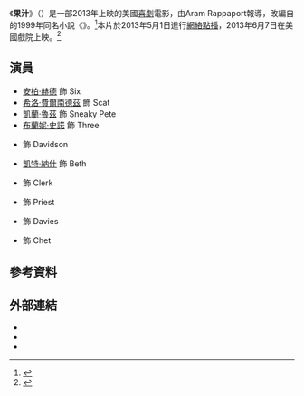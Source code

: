 {{Expand language|1=en|time=2020-08-18T07:36:54+00:00}}
{{noteTA
|G1=Show
}}
{{Infobox film
| name = 果汁
| original_name = ''Syrup''
| image = Syrup poster.jpg
| director = Aram Rappaport
| producer = {{unbulleted list|Cameron Lamb|{{link-en|巴里·M·奧斯本|Barrie M. Osborne}}|Susan A. Stover}}
| writer = Aram Rappaport<br/>{{link-en|馬克斯·巴里|Max Barry}}
| based_on = 《{{link-en|Syrup (novel)|Syrup (novel)|Syrup}}》<br/>作者：馬克斯·巴里
| starring = [[安柏·赫德|安柏·赫德]]<br/>[[希洛·費爾南德茲|希洛·費爾南德茲]]<br/>[[凱蘭·魯茲|凱蘭·魯茲]]<br/>[[布蘭妮·史諾|布蘭妮·史諾]]
| music = Peter Bateman<br/>Andrew Holtzman<br/>Paul Saunderson
| cinematography = Julio Macat
| editing = Robert Hoffman
| studio = Lila 9th Productions
| distributor = {{link-en|Magnolia Pictures|Magnolia Pictures}}
| released = 2013年6月7日（美國）
| country = 美國
| language = 英語
| budget = $2,500,000（估計）
| gross = $663<ref>{{Cite web |url = https://www.boxofficemojo.com/release/rl2020967937/weekend/ |title = Syrup (2013) - Box Office Mojo |publisher = boxofficemojo |language = en |access-date = 2020-08-16 |archive-date = 2020-10-30 |archive-url = https://web.archive.org/web/20201030170734/https://www.boxofficemojo.com/release/rl2020967937/weekend/ |dead-url = no }}</ref>
| cn_name = 果汁
| hk_name = -
| tw_name = -
}}
《'''果汁'''》（{{lang-en|''Syrup''}}）是一部2013年上映的美國[[喜劇|喜劇]]電影，由Aram Rappaport報導，改編自{{link-en|馬克斯·巴里|Max Barry}}的1999年同名小說《{{link-en|Syrup (novel)|Syrup (novel)|Syrup}}》。<ref>{{Cite web |url = https://variety.com/2011/film/news/shiloh-fernandez-amber-heard-pour-syrup-1118036658/ |title = Shiloh Fernandez, Amber Heard pour ‘Syrup’ |author = Justin Kroll |date = 2011-05-09 |publisher = variety |language = en |access-date = 2020-08-16 |archive-date = 2017-06-19 |archive-url = https://web.archive.org/web/20170619232641/http://variety.com/2011/film/news/shiloh-fernandez-amber-heard-pour-syrup-1118036658/ |dead-url = no }}</ref>本片於2013年5月1日進行[[網絡點播|網絡點播]]，2013年6月7日在美國戲院上映。<ref>{{Cite web |url = https://maxbarry.com/2013/05/02/news.html |title = Max Barry - Thoughts As My Movie Comes Out |publisher = maxbarry.com |language = en |access-date = 2020-08-16 |archive-date = 2017-08-13 |archive-url = https://web.archive.org/web/20170813060558/https://maxbarry.com/2013/05/02/news.html |dead-url = no }}</ref>

== 演員 ==
* [[安柏·赫德|安柏·赫德]] 飾 Six
* [[希洛·費爾南德茲|希洛·費爾南德茲]] 飾 Scat
* [[凱蘭·魯茲|凱蘭·魯茲]] 飾 Sneaky Pete
* [[布蘭妮·史諾|布蘭妮·史諾]] 飾 Three
* {{link-en|喬許·派斯|Josh Pais}} 飾 Davidson
* [[凱特·納什|凱特·納什]] 飾 Beth
* {{link-en|瑞秋·德奇|Rachel Dratch}} 飾 Clerk
* {{link-en|亞當·拉菲佛|Adam LeFevre}} 飾 Priest
* {{link-en|克里斯托弗·埃文·韋爾奇|Christopher Evan Welch}} 飾 Davies
* {{link-en|柴克瑞·布斯|Zachary Booth}} 飾 Chet

== 參考資料 ==
{{Reflist}}

== 外部連結 ==
* {{IMDb title|0762138}}
* {{Rotten Tomatoes|syrup_2013}}
* {{Box Office Mojo|syrup}}

{{movie-stub}}